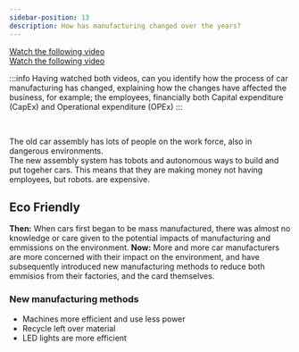 ```yaml
---
sidebar-position: 13
description: How has manufacturing changed over the years?
---
```


[Watch the following video](https://www.youtube.com/watch?v=HPpTK2ezxL0&feature=youtu.be "pageRef") <br />
[Watch the following video](https://www.youtube.com/watch?v=RJhKXpPin4w&feature=youtu.be "pageRef")

:::info
Having watched both videos, can you identify how the process of car manufacturing has changed, explaining how the changes have affected the business, for example; the employees, financially both Capital expenditure (CapEx) and Operational expenditure (OPEx)
:::

<br />

The old car assembly has lots of people on the work force, also in dangerous environments. <br />
The new assembly system has tobots and autonomous ways to build and put togeher cars. This means that they are making money not having employees, but robots. are expensive.

## Eco Friendly
**Then:** When cars first began to be mass manufactured, there was almost no knowledge or care given to the potential impacts of manufacturing and emmissions on the environment. 
**Now:** More and more car manufacturers are more concerned with their impact on the environment, and have subsequently introduced new manufacturing methods to reduce both emmisios from their factories, and the card themselves. 

### New manufacturing methods
- Machines more efficient and use less power
- Recycle left over material
- LED lights are more efficient
